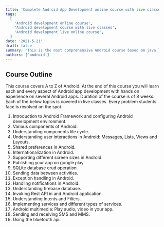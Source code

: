 ```yaml
---
title: 'Complete Android App Development online course with live classes'
tags:
  [
    'Android development online course',
    'Android development course with live classes',
    'Android development live online course',
  ]
date: '2021-5-21'
draft: false
summary: 'This is the most comprehensive Android course based on java language. Basic knowledge of JAVA is prerequisite for this course.'
authors: ['android']
---
```


## Course Outline

This course covers A to Z of Android. At the end of this course you will learn each and every aspect of Android app development with hands on experience on several Android apps.
Duration of the course is of 8 weeks. Each of the below topics is covered in live classes. Every problem students face is resolved on the spot.

1. Introduction to Android Framework and configuring Android development environment.
2. Various components of Android.
3. Understanding components life cycle.
4. Understanding user interactions in Android: Messages, Lists, Views and Layouts.
5. Shared preferences in Android.
6. Internationalization in Android.
7. Supporting different screen sizes in Android.
8. Publishing your app on google play.
9. SQLite database crud operation.
10. Sending data between activities.
11. Exception handling in Android.
12. Handling notifications in Android.
13. Understanding firebase database.
14. Invoking Rest API in and Android application.
15. Understanding Intents and Filters.
16. Implementing services and different types of services.
17. Android multimedia: Play audio, video in your app.
18. Sending and receiving SMS and MMS.
19. Using the bluetooth api.
